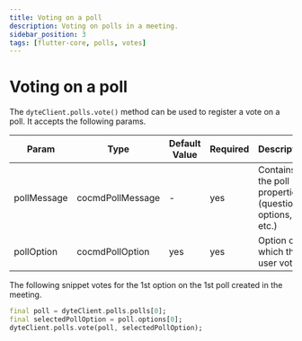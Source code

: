 ```yaml
---
title: Voting on a poll
description: Voting on polls in a meeting.
sidebar_position: 3
tags: [flutter-core, polls, votes]
---
```


# Voting on a poll

The `dyteClient.polls.vote()` method can be used to register a vote on a poll.
It accepts the following params.

| Param       | Type            | Default Value | Required | Description                                                |
| ----------- | --------------- | ------------- | -------- | ---------------------------------------------------------- |
| pollMessage | cocmdPollMessage | -             | yes      | Contains all the poll properties (question, options, etc.) |
| pollOption  | cocmdPollOption  | yes           | yes      | Option on which the user voted                             |

The following snippet votes for the 1st option on the 1st poll created in the
meeting.

```dart
final poll = dyteClient.polls.polls[0];
final selectedPollOption = poll.options[0];
dyteClient.polls.vote(poll, selectedPollOption);
```
